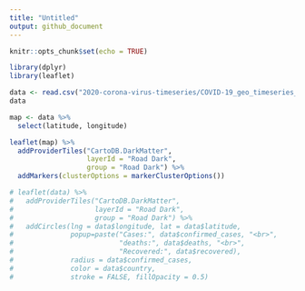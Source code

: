 ---
title: "Untitled"
output: github_document
---

```{r setup, include=FALSE}
knitr::opts_chunk$set(echo = TRUE)
```

```{r}
library(dplyr)
library(leaflet)
```

```{r}
data <- read.csv("2020-corona-virus-timeseries/COVID-19_geo_timeseries_ver_0311.csv")
data
```

```{r}
map <- data %>% 
  select(latitude, longitude)

leaflet(map) %>% 
  addProviderTiles("CartoDB.DarkMatter", 
                   layerId = "Road Dark",
                   group = "Road Dark") %>% 
  addMarkers(clusterOptions = markerClusterOptions())

# leaflet(data) %>% 
#   addProviderTiles("CartoDB.DarkMatter", 
#                    layerId = "Road Dark",
#                    group = "Road Dark") %>%
#   addCircles(lng = data$longitude, lat = data$latitude, 
#              popup=paste("Cases:", data$confirmed_cases, "<br>",
#                          "deaths:", data$deaths, "<br>", 
#                          "Recovered:", data$recovered), 
#              radius = data$confirmed_cases,
#              color = data$country,
#              stroke = FALSE, fillOpacity = 0.5)
```


